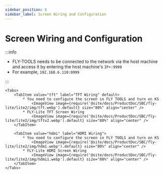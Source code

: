 ```yaml
---
sidebar_position: 6
sidebar_label: Screen Wiring and Configuration
---
```



# Screen Wiring and Configuration

:::info

* FLY-TOOLS needs to be connected to the network via the host machine and access it by entering the host machine's `IP+:9999`
* For example, `192.168.6.110:9999`

:::

    <Tabs>
        <TabItem value="tft" label="TFT Wiring" default>
            * You need to configure the screen in FLY TOOLS and turn on KS
                <ImageView image={require('@site/docs/ProductDoc/SBC/fly-lite/lite2/img/tft.webp').default} size="80%" align="center" />
            * FLY-Lite TFT Screen Wiring
                <ImageView image={require('@site/docs/ProductDoc/SBC/fly-lite/lite2/img/tftv2.webp').default} size="80%" align="center" />
        </TabItem>

        <TabItem value="hdmi" label="HDMI Wiring">
            * You need to configure the screen in FLY TOOLS and turn on KS
                <ImageView image={require('@site/docs/ProductDoc/SBC/fly-lite/lite2/img/hdmi.webp').default} size="80%" align="center" />               
            * FLY-Lite HDMI Screen Wiring
                <ImageView image={require('@site/docs/ProductDoc/SBC/fly-lite/lite2/img/hdmi1.webp').default} size="80%" align="center" />
        </TabItem>
    </Tabs>
